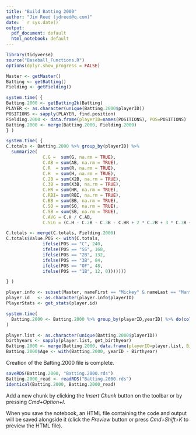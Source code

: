 ```yaml
---
title: "Build Batting 2000"
author: "Jim Reed (jdreed@q.com)"
date: ` r sys.date()`
output:
  pdf_document: default
  html_notebook: default
---
```



```r
library(tidyverse)
source("Baseball_Functions.R")
options(dplyr.show_progress = FALSE)
```

```r
Master <- getMaster()
Batting <- getBatting()
Fielding <- getFielding()
```



```r
system.time( {
Batting.2000 <- getBatting2k(Batting)
PLAYER <- as.character(unique(Batting.2000$playerID))
POSITIONS <- sapply(PLAYER, find.position)
Fielding.2000 <- data.frame(playerID=names(POSITIONS), POS=POSITIONS)
Batting.2000 <- merge(Batting.2000, Fielding.2000) 
} )
```
```r
system.time( {
C.totals <- Batting.2000 %>% group_by(playerID) %>% 
  summarize( 
              C.G =  sum(G, na.rm = TRUE),
              C.AB = sum(AB, na.rm = TRUE),
              C.R  = sum(R, na.rm = TRUE),
              C.H  = sum(H, na.rm = TRUE),
              C.2B = sum(X2B, na.rm = TRUE),
              C.3B = sum(X3B, na.rm = TRUE),
              C.HR = sum(HR, na.rm = TRUE),
              C.RBI= sum(RBI, na.rm = TRUE),                
              C.BB = sum(BB, na.rm = TRUE),
              C.SO = sum(SO, na.rm = TRUE),
              C.SB = sum(SB, na.rm = TRUE),
              C.AVG = C.H / C.AB,
              C.SLG = (C.H - C.2B - C.3B - C.HR + 2 * C.2B + 3 * C.3B + 4 * C.HR) / C.AB)

C.totals <- merge(C.totals, Fielding.2000)
C.totals$Value.POS <- with(C.totals,
              ifelse(POS == "C", 240,
              ifelse(POS == "SS", 168,
              ifelse(POS == "2B", 132,
              ifelse(POS == "3B", 84,
              ifelse(POS == "OF", 48,
              ifelse(POS == "1B", 12, 0)))))))

} )
```

```r
player.info <- subset(Master, nameFirst == "Mickey" & nameLast == "Mantle")
player.id   <- as.character(player.info$playerID)
PlayerStats <- get_stats(player.id)
```
```r
system.time(
  Batting.2000 <- Batting.2000 %>% group_by(playerID,yearID) %>% do(collapse.stint(.)) 
)
```

```r
player.list <- as.character(unique(Batting.2000$playerID))
birthyears <- sapply(player.list, get_birthyear)
Batting.2000 <- merge(Batting.2000, data.frame(playerID=player.list, Birthyear=birthyears))
Batting.2000$Age <- with(Batting.2000, yearID - Birthyear)
```

Creation of the Batting.2000 file is complete.

```r

saveRDS(Batting.2000, "Batting.2000.rds")
Batting.2000_read <- readRDS("Batting.2000.rds")
identical(Batting.2000, Batting.2000_read)

```
Add a new chunk by clicking the *Insert Chunk* button on the toolbar or by pressing *Cmd+Option+I*.

When you save the notebook, an HTML file containing the code and output will be saved alongside it (click the *Preview* button or press *Cmd+Shift+K* to preview the HTML file).
